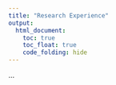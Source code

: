 ```yaml
---
title: "Research Experience"
output:
  html_document:
    toc: true
    toc_float: true
    code_folding: hide
---
```


...